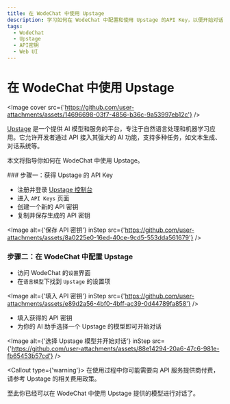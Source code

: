```yaml
---
title: 在 WodeChat 中使用 Upstage
description: 学习如何在 WodeChat 中配置和使用 Upstage 的API Key，以便开始对话和交互。
tags:
  - WodeChat
  - Upstage
  - API密钥
  - Web UI
---
```


# 在 WodeChat 中使用 Upstage

<Image cover src={'https://github.com/user-attachments/assets/14696698-03f7-4856-b36c-9a53997eb12c'} />

[Upstage](https://www.upstage.ai/) 是一个提供 AI 模型和服务的平台，专注于自然语言处理和机器学习应用。它允许开发者通过 API 接入其强大的 AI 功能，支持多种任务，如文本生成、对话系统等。

本文将指导你如何在 WodeChat 中使用 Upstage。

<Steps>
  ### 步骤一：获得 Upstage 的 API Key

  - 注册并登录 [Upstage 控制台](https://console.upstage.ai/home)
  - 进入 `API Keys` 页面
  - 创建一个新的 API 密钥
  - 复制并保存生成的 API 密钥

  <Image alt={'保存 API 密钥'} inStep src={'https://github.com/user-attachments/assets/8a0225e0-16ed-40ce-9cd5-553dda561679'} />

  ### 步骤二：在 WodeChat 中配置 Upstage

  - 访问 WodeChat 的`设置`界面
  - 在`语言模型`下找到 `Upstage` 的设置项

  <Image alt={'填入 API 密钥'} inStep src={'https://github.com/user-attachments/assets/e89d2a56-4bf0-4bff-ac39-0d44789fa858'} />

  - 填入获得的 API 密钥
  - 为你的 AI 助手选择一个 Upstage 的模型即可开始对话

  <Image alt={'选择 Upstage 模型并开始对话'} inStep src={'https://github.com/user-attachments/assets/88e14294-20a6-47c6-981e-fb65453b57cd'} />

  <Callout type={'warning'}>
    在使用过程中你可能需要向 API 服务提供商付费，请参考 Upstage 的相关费用政策。
  </Callout>
</Steps>

至此你已经可以在 WodeChat 中使用 Upstage 提供的模型进行对话了。
